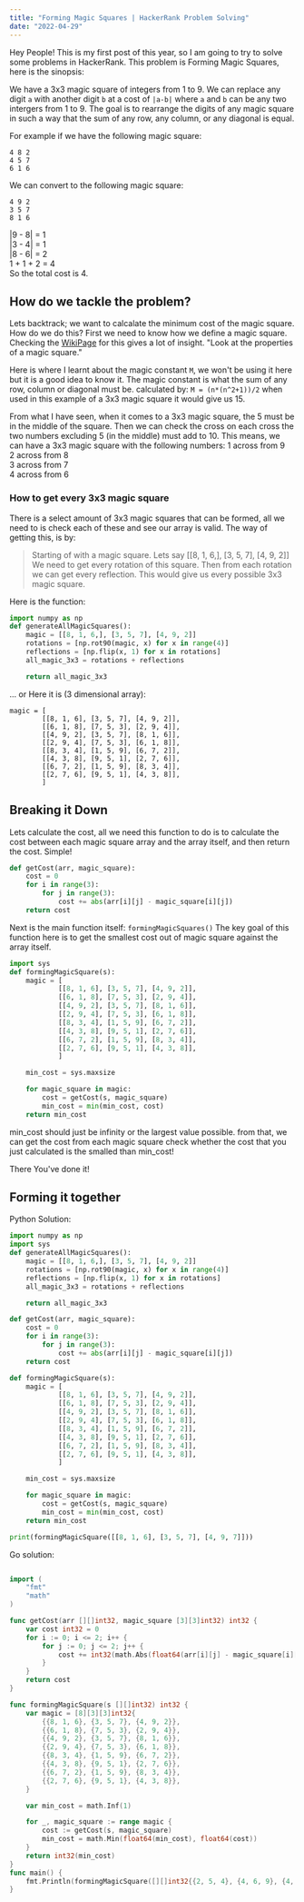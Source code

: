 ```yaml
---
title: "Forming Magic Squares | HackerRank Problem Solving" 
date: "2022-04-29"
---
```


Hey People!
This is my first post of this year, so I am going to try to solve some 
problems in HackerRank. This problem is Forming Magic Squares, here is
the sinopsis: 

We have a 3x3 magic square of integers from 1 to 9. We can replace any digit
`a` with another digit `b` at a cost of `|a-b|` where `a` and `b` can be any
two intergers from 1 to 9. The goal is to rearrange the digits of any magic
square in such a way that the sum of any row, any column, or any diagonal is
equal. 

For example if we have the following magic square:

```
4 8 2
4 5 7
6 1 6
```

We can convert to the following magic square:

```
4 9 2
3 5 7
8 1 6
```


|9 - 8| = 1  
|3 - 4| = 1  
|8 - 6| = 2  
1 + 1 + 2 = 4  
So the total cost is 4.  


<!-- How do we Tackle the problem -->
## How do we tackle the problem?

Lets backtrack; we want to calcalate the minimum cost of the magic square.
How do we do this? First we need to know how we define a magic square. 
Checking the [WikiPage](https://en.wikipedia.org/wiki/Magic_square) for
this gives a lot of insight. "Look at the properties of a magic square."

Here is where I learnt about the magic constant `M`, we won't be using it
here but it is a good idea to know it. The magic constant is what the sum 
of any row, column or diagonal must be. calculated by: `M = (n*(n^2+1))/2`
when used in this example of a 3x3 magic square it would give us 15.

From what I have seen, when it comes to a 3x3 magic square, the 5 must be
in the middle of the square. Then we can check the cross on each cross the
two numbers excluding 5 (in the middle) must add to 10. This means, we can
have a 3x3 magic square with the following numbers:
1 across from 9  
2 across from 8  
3 across from 7  
4 across from 6  

### How to get every 3x3 magic square
There is a select amount of 3x3 magic squares that can be formed, all we need
to is check each of these and see our array is valid. The way of getting this,
is by:

> Starting of with a magic square. Lets say [[8, 1, 6,], [3, 5, 7], [4, 9, 2]]
> We need to get every rotation of this square. 
> Then from each rotation we can get every reflection. 
> This would give us every possible 3x3 magic square.

Here is the function: 
```python
import numpy as np
def generateAllMagicSquares():
    magic = [[8, 1, 6,], [3, 5, 7], [4, 9, 2]] 
    rotations = [np.rot90(magic, x) for x in range(4)]
    reflections = [np.flip(x, 1) for x in rotations]
    all_magic_3x3 = rotations + reflections

    return all_magic_3x3
```

... or Here it is (3 dimensional array): 
```
magic = [
        [[8, 1, 6], [3, 5, 7], [4, 9, 2]],
        [[6, 1, 8], [7, 5, 3], [2, 9, 4]],
        [[4, 9, 2], [3, 5, 7], [8, 1, 6]],
        [[2, 9, 4], [7, 5, 3], [6, 1, 8]], 
        [[8, 3, 4], [1, 5, 9], [6, 7, 2]],
        [[4, 3, 8], [9, 5, 1], [2, 7, 6]], 
        [[6, 7, 2], [1, 5, 9], [8, 3, 4]], 
        [[2, 7, 6], [9, 5, 1], [4, 3, 8]],
        ]
```

<!-- Breaking it Down -->
## Breaking it Down
Lets calculate the cost, all we need this function to do is to calculate the
cost between each magic square array and the array itself, and then return the 
cost. Simple!

```python
def getCost(arr, magic_square):
    cost = 0
    for i in range(3):
        for j in range(3):
            cost += abs(arr[i][j] - magic_square[i][j])
    return cost 
```

Next is the main function itself: `formingMagicSquares()`
The key goal of this function here is to get the smallest cost out of magic
square against the array itself. 

```python
import sys
def formingMagicSquare(s):
    magic = [
            [[8, 1, 6], [3, 5, 7], [4, 9, 2]],
            [[6, 1, 8], [7, 5, 3], [2, 9, 4]],
            [[4, 9, 2], [3, 5, 7], [8, 1, 6]],
            [[2, 9, 4], [7, 5, 3], [6, 1, 8]], 
            [[8, 3, 4], [1, 5, 9], [6, 7, 2]],
            [[4, 3, 8], [9, 5, 1], [2, 7, 6]], 
            [[6, 7, 2], [1, 5, 9], [8, 3, 4]], 
            [[2, 7, 6], [9, 5, 1], [4, 3, 8]],
            ]

    min_cost = sys.maxsize

    for magic_square in magic:
        cost = getCost(s, magic_square)
        min_cost = min(min_cost, cost)
    return min_cost
``` 
min_cost should just be infinity or the largest value possible. from that, we 
can get the cost from each magic square check whether the cost that you just
calculated is the smalled than min_cost! 

There You've done it!

<!-- Forming it together  -->
## Forming it together

Python Solution: 
```python 
import numpy as np
import sys
def generateAllMagicSquares():
    magic = [[8, 1, 6,], [3, 5, 7], [4, 9, 2]] 
    rotations = [np.rot90(magic, x) for x in range(4)]
    reflections = [np.flip(x, 1) for x in rotations]
    all_magic_3x3 = rotations + reflections

    return all_magic_3x3

def getCost(arr, magic_square):
    cost = 0
    for i in range(3):
        for j in range(3):
            cost += abs(arr[i][j] - magic_square[i][j])
    return cost    

def formingMagicSquare(s):
    magic = [
            [[8, 1, 6], [3, 5, 7], [4, 9, 2]],
            [[6, 1, 8], [7, 5, 3], [2, 9, 4]],
            [[4, 9, 2], [3, 5, 7], [8, 1, 6]],
            [[2, 9, 4], [7, 5, 3], [6, 1, 8]], 
            [[8, 3, 4], [1, 5, 9], [6, 7, 2]],
            [[4, 3, 8], [9, 5, 1], [2, 7, 6]], 
            [[6, 7, 2], [1, 5, 9], [8, 3, 4]], 
            [[2, 7, 6], [9, 5, 1], [4, 3, 8]],
            ]

    min_cost = sys.maxsize

    for magic_square in magic:
        cost = getCost(s, magic_square)
        min_cost = min(min_cost, cost)
    return min_cost

print(formingMagicSquare([[8, 1, 6], [3, 5, 7], [4, 9, 7]]))
```

Go solution:
```go

import (
	"fmt"
	"math"
)

func getCost(arr [][]int32, magic_square [3][3]int32) int32 {
	var cost int32 = 0
	for i := 0; i <= 2; i++ {
		for j := 0; j <= 2; j++ {
			cost += int32(math.Abs(float64(arr[i][j] - magic_square[i][j])))
		}
	}
	return cost
}

func formingMagicSquare(s [][]int32) int32 {
	var magic = [8][3][3]int32{
		{{8, 1, 6}, {3, 5, 7}, {4, 9, 2}},
		{{6, 1, 8}, {7, 5, 3}, {2, 9, 4}},
		{{4, 9, 2}, {3, 5, 7}, {8, 1, 6}},
		{{2, 9, 4}, {7, 5, 3}, {6, 1, 8}},
		{{8, 3, 4}, {1, 5, 9}, {6, 7, 2}},
		{{4, 3, 8}, {9, 5, 1}, {2, 7, 6}},
		{{6, 7, 2}, {1, 5, 9}, {8, 3, 4}},
		{{2, 7, 6}, {9, 5, 1}, {4, 3, 8}},
	}

	var min_cost = math.Inf(1)

	for _, magic_square := range magic {
		cost := getCost(s, magic_square)
		min_cost = math.Min(float64(min_cost), float64(cost))
	}
	return int32(min_cost)
}
func main() {
	fmt.Println(formingMagicSquare([][]int32{{2, 5, 4}, {4, 6, 9}, {4, 5, 2}}))
}
```